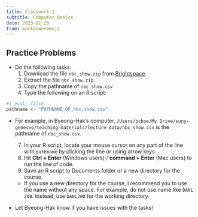 ```yaml
---
title: Classwork 1
subtitle: Computer Basics
date: 2023-01-25
from: markdown+emoji
---
```



## Practice Problems
- Do the following tasks:
  1. Download the file `nbc_show.zip` from [Brightspace](https://mylearning.suny.edu/d2l/home/1234666).
  2. Extract the file `nbc_show.zip`.
  4. Copy the pathname of `nbc_show.csv` 
  5. Type the following on an R script:
  
```r
#| eval: false
pathname <- "PATHNAME_OF_nbc_show.csv"
```

- For example, in Byeong-Hak's computer, `/Users/bchoe/My Drive/suny-geneseo/teaching-materials/lecture-data/nbc_show.csv` is the pathname of `nbc_show.csv`.

  7. In your R script, locate your mouse cursor on any part of the line with `pathname` by clicking the line or using arrow keys.
  8. Hit **Ctrl + Enter** (Windows users) / **command + Enter** (Mac users) to run the line of code.
  6. Save an R script to Documents folder or a new directory for the course.
    - If you use a new directory for the course, I recommend you to use the name without any space. For example, do not use name like `DANL 200`. Instead, use `DANL200` for the working directory.
  
- Let Byeong-Hak know if you have issues with the tasks!